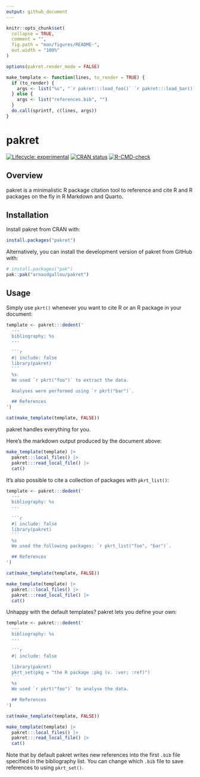```yaml
---
output: github_document
---
```


<!-- README.md is generated from README.Rmd. Please edit that file -->

```r
knitr::opts_chunk$set(
  collapse = TRUE,
  comment = "",
  fig.path = "man/figures/README-",
  out.width = "100%"
)

options(pakret.render_mode = FALSE)

make_template <- function(lines, to_render = TRUE) {
  if (to_render) {
    args <- list("%s", "`r pakret:::load_foo()` `r pakret:::load_bar()`")
  } else {
    args <- list("references.bib", "")
  }
  do.call(sprintf, c(lines, args))
}
```

# pakret

<!-- badges: start -->
[![Lifecycle: experimental](https://img.shields.io/badge/lifecycle-experimental-orange.svg)](https://lifecycle.r-lib.org/articles/stages.html#experimental)
[![CRAN status](https://www.r-pkg.org/badges/version/pakret)](https://CRAN.R-project.org/package=pakret)
[![R-CMD-check](https://github.com/arnaudgallou/pakret/actions/workflows/R-CMD-check.yaml/badge.svg)](https://github.com/arnaudgallou/pakret/actions/workflows/R-CMD-check.yaml)
<!-- badges: end -->

## Overview

pakret is a minimalistic R package citation tool to reference and cite R and R packages on the fly in R Markdown and Quarto.

## Installation

Install pakret from CRAN with:

```r
install.packages("pakret")
```

Alternatively, you can install the development version of pakret from GitHub with:

```r
# install.packages("pak")
pak::pak("arnaudgallou/pakret")
```

## Usage

Simply use `pkrt()` whenever you want to cite R or an R package in your document:

````r
template <- pakret:::dedent('
  ---
  bibliography: %s
  ---

  ```r
  #| include: false
  library(pakret)
  ```
  %s
  We used `r pkrt("foo")` to extract the data.

  Analyses were performed using `r pkrt("bar")`.

  ## References
')
````

```r
cat(make_template(template, FALSE))
```

pakret handles everything for you.

Here’s the markdown output produced by the document above:

```r
make_template(template) |>
  pakret:::local_files() |>
  pakret:::read_local_file() |>
  cat()
```

It's also possible to cite a collection of packages with `pkrt_list()`:

````r
template <- pakret:::dedent('
  ---
  bibliography: %s
  ---

  ```r
  #| include: false
  library(pakret)
  ```
  %s
  We used the following packages: `r pkrt_list("foo", "bar")`.

  ## References
')
````

```r
cat(make_template(template, FALSE))
```

<!-- separator -->

```r
make_template(template) |>
  pakret:::local_files() |>
  pakret:::read_local_file() |>
  cat()
```

Unhappy with the default templates? pakret lets you define your own:

````r
template <- pakret:::dedent('
  ---
  bibliography: %s
  ---

  ```r
  #| include: false

  library(pakret)
  pkrt_set(pkg = "the R package :pkg (v. :ver; :ref)")
  ```
  %s
  We used `r pkrt("foo")` to analyse the data.

  ## References
')
````

```r
cat(make_template(template, FALSE))
```

<!-- separator -->

```r
make_template(template) |>
  pakret:::local_files() |>
  pakret:::read_local_file() |>
  cat()
```

Note that by default pakret writes new references into the first `.bib` file specified in the bibliography list.
You can change which `.bib` file to save references to using `pkrt_set()`.

